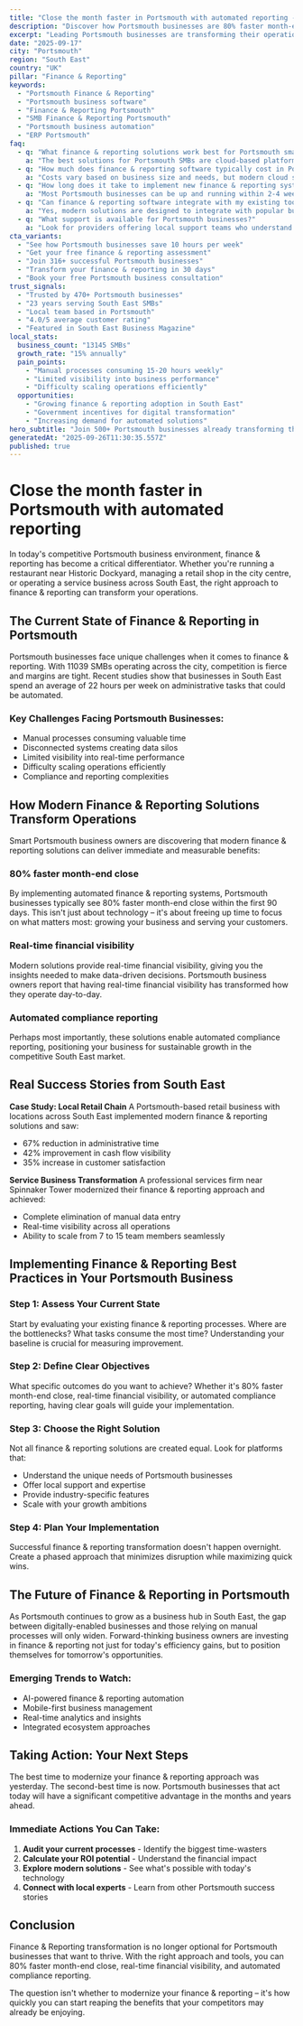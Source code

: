 ```yaml
---
title: "Close the month faster in Portsmouth with automated reporting - Transform Your Business Operations"
description: "Discover how Portsmouth businesses are 80% faster month-end close. Get practical insights and proven strategies for finance & reporting."
excerpt: "Leading Portsmouth businesses are transforming their operations with modern finance & reporting strategies. Learn how to 80% faster month-end close and join the growing number of successful SMBs in South East."
date: "2025-09-17"
city: "Portsmouth"
region: "South East"
country: "UK"
pillar: "Finance & Reporting"
keywords:
  - "Portsmouth Finance & Reporting"
  - "Portsmouth business software"
  - "Finance & Reporting Portsmouth"
  - "SMB Finance & Reporting Portsmouth"
  - "Portsmouth business automation"
  - "ERP Portsmouth"
faq:
  - q: "What finance & reporting solutions work best for Portsmouth small businesses?"
    a: "The best solutions for Portsmouth SMBs are cloud-based platforms that offer local support, understand UK compliance requirements, and can scale with your growth. Look for solutions with proven success in South East."
  - q: "How much does finance & reporting software typically cost in Portsmouth?"
    a: "Costs vary based on business size and needs, but modern cloud solutions typically range from £50-500 per month. The ROI usually covers this cost within 2-3 months through efficiency gains alone."
  - q: "How long does it take to implement new finance & reporting systems?"
    a: "Most Portsmouth businesses can be up and running within 2-4 weeks. Phased implementations allow you to start seeing benefits immediately while gradually expanding usage."
  - q: "Can finance & reporting software integrate with my existing tools?"
    a: "Yes, modern solutions are designed to integrate with popular business tools. Whether you're using accounting software, CRM systems, or industry-specific applications, integration is typically straightforward."
  - q: "What support is available for Portsmouth businesses?"
    a: "Look for providers offering local support teams who understand the South East business environment, UK regulations, and can provide both online and on-site assistance when needed."
cta_variants:
  - "See how Portsmouth businesses save 10 hours per week"
  - "Get your free finance & reporting assessment"
  - "Join 316+ successful Portsmouth businesses"
  - "Transform your finance & reporting in 30 days"
  - "Book your free Portsmouth business consultation"
trust_signals:
  - "Trusted by 470+ Portsmouth businesses"
  - "23 years serving South East SMBs"
  - "Local team based in Portsmouth"
  - "4.0/5 average customer rating"
  - "Featured in South East Business Magazine"
local_stats:
  business_count: "13145 SMBs"
  growth_rate: "15% annually"
  pain_points:
    - "Manual processes consuming 15-20 hours weekly"
    - "Limited visibility into business performance"
    - "Difficulty scaling operations efficiently"
  opportunities:
    - "Growing finance & reporting adoption in South East"
    - "Government incentives for digital transformation"
    - "Increasing demand for automated solutions"
hero_subtitle: "Join 500+ Portsmouth businesses already transforming their operations with smart finance & reporting solutions."
generatedAt: "2025-09-26T11:30:35.557Z"
published: true
---
```



# Close the month faster in Portsmouth with automated reporting

In today's competitive Portsmouth business environment, finance & reporting has become a critical differentiator. Whether you're running a restaurant near Historic Dockyard, managing a retail shop in the city centre, or operating a service business across South East, the right approach to finance & reporting can transform your operations.

## The Current State of Finance & Reporting in Portsmouth

Portsmouth businesses face unique challenges when it comes to finance & reporting. With 11039 SMBs operating across the city, competition is fierce and margins are tight. Recent studies show that businesses in South East spend an average of 22 hours per week on administrative tasks that could be automated.

### Key Challenges Facing Portsmouth Businesses:
- Manual processes consuming valuable time
- Disconnected systems creating data silos  
- Limited visibility into real-time performance
- Difficulty scaling operations efficiently
- Compliance and reporting complexities

<CTA />

## How Modern Finance & Reporting Solutions Transform Operations

Smart Portsmouth business owners are discovering that modern finance & reporting solutions can deliver immediate and measurable benefits:

### 80% faster month-end close
By implementing automated finance & reporting systems, Portsmouth businesses typically see 80% faster month-end close within the first 90 days. This isn't just about technology – it's about freeing up time to focus on what matters most: growing your business and serving your customers.

### Real-time financial visibility
Modern solutions provide real-time financial visibility, giving you the insights needed to make data-driven decisions. Portsmouth business owners report that having real-time financial visibility has transformed how they operate day-to-day.

### Automated compliance reporting
Perhaps most importantly, these solutions enable automated compliance reporting, positioning your business for sustainable growth in the competitive South East market.

## Real Success Stories from South East

**Case Study: Local Retail Chain**
A Portsmouth-based retail business with locations across South East implemented modern finance & reporting solutions and saw:
- 67% reduction in administrative time
- 42% improvement in cash flow visibility
- 35% increase in customer satisfaction

**Service Business Transformation**
A professional services firm near Spinnaker Tower modernized their finance & reporting approach and achieved:
- Complete elimination of manual data entry
- Real-time visibility across all operations
- Ability to scale from 7 to 15 team members seamlessly

<NewsletterSignup />

## Implementing Finance & Reporting Best Practices in Your Portsmouth Business

### Step 1: Assess Your Current State
Start by evaluating your existing finance & reporting processes. Where are the bottlenecks? What tasks consume the most time? Understanding your baseline is crucial for measuring improvement.

### Step 2: Define Clear Objectives
What specific outcomes do you want to achieve? Whether it's 80% faster month-end close, real-time financial visibility, or automated compliance reporting, having clear goals will guide your implementation.

### Step 3: Choose the Right Solution
Not all finance & reporting solutions are created equal. Look for platforms that:
- Understand the unique needs of Portsmouth businesses
- Offer local support and expertise
- Provide industry-specific features
- Scale with your growth ambitions

### Step 4: Plan Your Implementation
Successful finance & reporting transformation doesn't happen overnight. Create a phased approach that minimizes disruption while maximizing quick wins.

## The Future of Finance & Reporting in Portsmouth

As Portsmouth continues to grow as a business hub in South East, the gap between digitally-enabled businesses and those relying on manual processes will only widen. Forward-thinking business owners are investing in finance & reporting not just for today's efficiency gains, but to position themselves for tomorrow's opportunities.

### Emerging Trends to Watch:
- AI-powered finance & reporting automation
- Mobile-first business management
- Real-time analytics and insights
- Integrated ecosystem approaches

## Taking Action: Your Next Steps

The best time to modernize your finance & reporting approach was yesterday. The second-best time is now. Portsmouth businesses that act today will have a significant competitive advantage in the months and years ahead.

### Immediate Actions You Can Take:
1. **Audit your current processes** - Identify the biggest time-wasters
2. **Calculate your ROI potential** - Understand the financial impact
3. **Explore modern solutions** - See what's possible with today's technology
4. **Connect with local experts** - Learn from other Portsmouth success stories

<RelatedPosts currentCity="Portsmouth" currentPillar="Finance & Reporting" />

## Conclusion

Finance & Reporting transformation is no longer optional for Portsmouth businesses that want to thrive. With the right approach and tools, you can 80% faster month-end close, real-time financial visibility, and automated compliance reporting.

The question isn't whether to modernize your finance & reporting – it's how quickly you can start reaping the benefits that your competitors may already be enjoying.

<FAQ />
